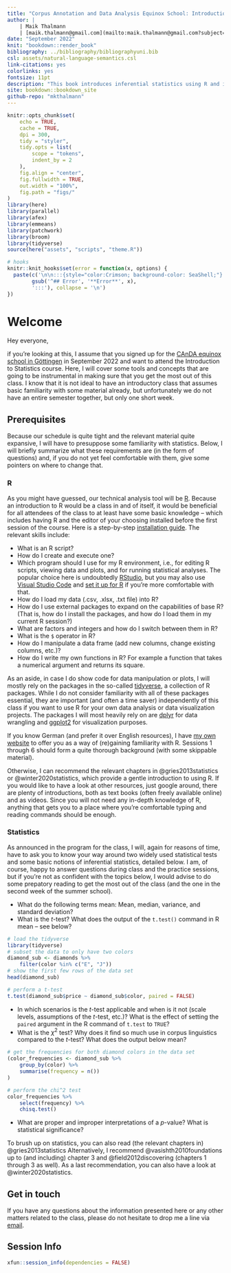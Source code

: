 ```yaml
--- 
title: "Corpus Annotation and Data Analysis Equinox School: Introduction to Statistics"
author: |
    | Maik Thalmann
    | [maik.thalmann@gmail.com](mailto:maik.thalmann@gmail.com?subject=[SummerSchool]%20)
date: "September 2022"
knit: "bookdown::render_book"
bibliography: ../bibliography/bibliographyuni.bib
csl: assets/natural-language-semantics.csl
link-citations: yes
colorlinks: yes
fontsize: 11pt
description: "This book introduces inferential statistics using R and is based on a class I taught at the University of Göttingen for the Corpus Annotation and Data Analysis equinox school in September 2022."
site: bookdown::bookdown_site
github-repo: "mkthalmann"
---
```


```r
knitr::opts_chunk$set(
    echo = TRUE,
    cache = TRUE,
    dpi = 300,
    tidy = "styler",
    tidy.opts = list(
        scope = "tokens",
        indent_by = 2
    ),
    fig.align = "center",
    fig.fullwidth = TRUE,
    out.width = "100%",
    fig.path = "figs/"
)
library(here)
library(parallel)
library(afex)
library(emmeans)
library(patchwork)
library(broom)
library(tidyverse)
source(here("assets", "scripts", "theme.R"))

# hooks
knitr::knit_hooks$set(error = function(x, options) { 
  paste(c('\n\n:::{style="color:Crimson; background-color: SeaShell;"}',
        gsub('^## Error', '**Error**', x),
        ':::'), collapse = '\n')
})
```


# Welcome

Hey everyone,

if you're looking at this, I assume that you signed up for the [CAnDA equinox school in Göttingen](https://spw.uni-goettingen.de/stud/school22/) in September 2022 and want to attend the Introduction to Statistics course. Here, I will cover some tools and concepts that are going to be instrumental in making sure that you get the most out of this class. I know that it is not ideal to have an introductory class that assumes basic familiarity with some material already, but unfortunately we do not have an entire semester together, but only one short week.

## Prerequisites

Because our schedule is quite tight and the relevant material quite expansive, I will have to presuppose some familiarity with statistics. Below, I will briefly summarize what these requirements are (in the form of questions) and, if you do not yet feel comfortable with them, give some pointers on where to change that.

### R

As you might have guessed, our technical analysis tool will be [R](https://www.r-project.org). Because an introduction to R would be a class in and of itself, it would be beneficial for all attendees of the class to at least have some basic knowledge -- which includes having R and the editor of your choosing installed before the first session of the course. Here is a step-by-step [installation guide](https://rstudio-education.github.io/hopr/starting.html). The relevant skills include:

- What is an R script?
- How do I create and execute one?
- Which program should I use for my R environment, i.e., for editing R scripts, viewing data and plots, and for running statistical analyses. The popular choice here is undoubtedly [RStudio](https://www.rstudio.com), but you may also use [Visual Studio Code](https://code.visualstudio.com) and [set it up for R](https://code.visualstudio.com/docs/languages/r) if you're more comfortable with that.
- How do I load my data (.csv, .xlsx, .txt file) into R?
- How do I use external packages to expand on the capabilities of base R? (That is, how do I install the packages, and how do I load them in my current R session?)
- What are factors and integers and how do I switch between them in R?
- What is the `$` operator in R?
- How do I manipulate a data frame (add new columns, change existing columns, etc.)?
- How do I write my own functions in R? For example a function that takes a numerical argument and returns its square.

As an aside, in case I do show code for data manipulation or plots, I will mostly rely on the packages in the so-called [tidyverse](https://www.tidyverse.org), a collection of R packages. While I do not consider familiarity with all of these packages essential, they are important (and often a time saver) independently of this class if you want to use R for your own data analysis or data visualization projects. The packages I will most heavily rely on are [dplyr](https://dplyr.tidyverse.org) for data wrangling and [ggplot2](https://ggplot2.tidyverse.org) for visualization purposes.

If you know German (and prefer it over English resources), I have [my own website](https://mkthalmann.github.io/inferenz/) to offer you as a way of (re)gaining familiarity with R. Sessions 1 through 6 should form a quite thorough background (with some skippable material).

Otherwise, I can recommend the relevant chapters in @gries2013statistics or @winter2020statistics, which provide a gentle introduction to using R. If you would like to have a look at other resources, just google around, there are plenty of introductions, both as text books (often freely available online) and as videos. Since you will not need any in-depth knowledge of R, anything that gets you to a place where you're comfortable typing and reading commands should be enough. 

### Statistics

As announced in the program for the class, I will, again for reasons of time, have to ask you to know your way around two widely used statistical tests and some basic notions of inferential statistics, detailed below. I am, of course, happy to answer questions during class and the practice sessions, but if you're not as confident with the topics below, I would advise to do some prepatory reading to get the most out of the class (and the one in the second week of the summer school).

- What do the following terms mean: Mean, median, variance, and standard deviation?
- What is the $t$-test? What does the output of the `t.test()` command in R mean -- see below?

```r
# load the tidyverse
library(tidyverse)
# subset the data to only have two colors
diamond_sub <- diamonds %>%
    filter(color %in% c("E", "J"))
# show the first few rows of the data set
head(diamond_sub)

# perform a t-test
t.test(diamond_sub$price ~ diamond_sub$color, paired = FALSE)
```


- In which scenarios is the $t$-test applicable and when is it not (scale levels, assumptions of the $t$-test, etc.)? What is the effect of setting the `paired` argument in the R command of `t.test` to `TRUE`?
- What is the $\chi^2$ test? Why does it find so much use in corpus linguistics compared to the $t$-test? What does the output below mean?

```r
# get the frequencies for both diamond colors in the data set
(color_frequencies <- diamond_sub %>%
    group_by(color) %>%
    summarise(frequency = n())
)

# perform the chi^2 test
color_frequencies %>%
    select(frequency) %>%
    chisq.test()
```


- What are proper and improper interpretations of a $p$-value? What is statistical significance?

To brush up on statistics, you can also read (the relevant chapters in) @gries2013statistics Alternatively, I recommend @vasishth2010foundations up to (and including) chapter 3 and @field2012discovering (chapters 1 through 3 as well). As a last recommendation, you can also have a look at @winter2020statistics.

## Get in touch

If you have any questions about the information presented here or any other matters related to the class, please do not hesitate to drop me a line via [email](mailto:maik.thalmann@gmail.com?subject=[SummerSchool]%20). 

## Session Info {-}

```r
xfun::session_info(dependencies = FALSE)
```
